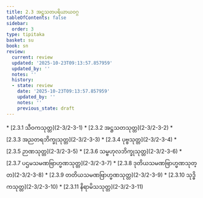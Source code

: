 ```yaml
---
title: 2.3 အဋ္ဌသတပရိယာယဝဂ္ဂ
tableOfContents: false
sidebar:
  order: 3
type: tipitaka
basket: su
book: sn
review:
  current: review
  updated: '2025-10-23T09:13:57.857959'
  updated_by: ''
  notes: ''
  history:
  - state: review
    date: '2025-10-23T09:13:57.857959'
    updated_by: ''
    notes: ''
    previous_state: draft
---
```



<ReviewStatus review={frontmatter.review} showDetails={true} />

<HypothesisAnnotation frontmatter={frontmatter} />

<DynamicBreadcrumb />



<TableOfContents book="sn" section="2.3">
* [2.3.1 သီဝကသုတ္တ](2-3/2-3-1)
* [2.3.2 အဋ္ဌသတသုတ္တ](2-3/2-3-2)
* [2.3.3 အညတရဘိက္ခုသုတ္တ](2-3/2-3-3)
* [2.3.4 ပုဗ္ဗသုတ္တ](2-3/2-3-4)
* [2.3.5 ဉာဏသုတ္တ](2-3/2-3-5)
* [2.3.6 သမ္ဗဟုလဘိက္ခုသုတ္တ](2-3/2-3-6)
* [2.3.7 ပဌမသမဏဗြာဟ္မဏသုတ္တ](2-3/2-3-7)
* [2.3.8 ဒုတိယသမဏဗြာဟ္မဏသုတ္တ](2-3/2-3-8)
* [2.3.9 တတိယသမဏဗြာဟ္မဏသုတ္တ](2-3/2-3-9)
* [2.3.10 သုဒ္ဓိကသုတ္တ](2-3/2-3-10)
* [2.3.11 နိရာမိသသုတ္တ](2-3/2-3-11)
</TableOfContents>